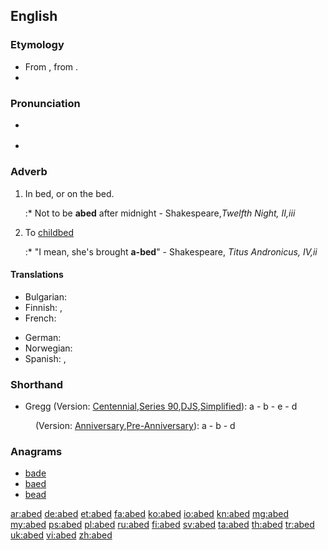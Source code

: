 ==English==

===Etymology===
* From {{etyl|enm}} {{term|abedde|lang=enm}}, from {{etyl|ang}} {{term|on|on|lang=ang}} {{term|bedde|bed|lang=ang}}.
* {{prefix|a|bed|t1=in, on}}

===Pronunciation===
* {{a|UA}} {{IPA|/ə.ˈbɛd/}}
* {{rhymes|ɛd}}

===Adverb===
{{en-adv}}

# In bed, or on the bed.
#:* Not to be '''abed''' after midnight - Shakespeare,''Twelfth Night, II,iii''
# To [[childbed]]
#:* "I mean, she's brought '''a-bed'''" - Shakespeare, ''Titus Andronicus, IV,ii''

====Translations====
{{trans-top|In bed, or on the bed}}
* Bulgarian: {{t|bg|на легло|sc=Cyrl}}
* Finnish: {{t+|fi|vuode|alt=vuoteessa}}, {{t+|fi|sänky|alt=sängyssä}}
* French: {{t+|fr|au lit}}
{{trans-mid}}
* German: {{t-SOP|de|[[zu]] [[Bett]]}}
* Norwegian: {{t|no|i seng}}
* Spanish: {{t|es|en cama}}, {{t|es|acostado}}
{{trans-bottom}}

===Shorthand===
* Gregg (Version: [http://en.wikipedia.org/wiki/Gregg_Shorthand#Centennial_Gregg_Shorthand Centennial],[http://en.wikipedia.org/wiki/Gregg_Shorthand#Series_90_Gregg_Shorthand  Series 90],[http://en.wikipedia.org/wiki/Gregg_Shorthand#Diamond_Jubilee_Gregg_Shorthand  DJS],[http://en.wikipedia.org/wiki/Gregg_Shorthand#Simplified_Gregg_Shorthand Simplified]): a - b - e - d
: (Version: [http://en.wikipedia.org/wiki/Gregg_Shorthand#Anniversary_Gregg_Shorthand Anniversary],[http://en.wikipedia.org/wiki/Gregg_Shorthand#Pre-Anniversary_Gregg_Shorthand Pre-Anniversary]): a - b - d

===Anagrams===
* [[bade#English|bade]]
* [[baed#English|baed]]
* [[bead#English|bead]]

[[ar:abed]]
[[de:abed]]
[[et:abed]]
[[fa:abed]]
[[ko:abed]]
[[io:abed]]
[[kn:abed]]
[[mg:abed]]
[[my:abed]]
[[ps:abed]]
[[pl:abed]]
[[ru:abed]]
[[fi:abed]]
[[sv:abed]]
[[ta:abed]]
[[th:abed]]
[[tr:abed]]
[[uk:abed]]
[[vi:abed]]
[[zh:abed]]